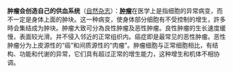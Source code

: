 '''肿瘤会创造自己的供血系统'''（[http://news.sciencemag.org/sciencenow/2010/11/brain-tumors-grow-their-own-bloo.html?rss=1 自然杂志]）：'''[[肿瘤]]'''在医学上是指细胞的异常病变，而不一定是身体上面的肿块。这一种病变，使身体部分细胞有不受控制的增生，許多時会集结成为肿块。肿瘤大致可分為良性肿瘤及恶性肿瘤。良性肿瘤的生长速度缓慢，表面较光滑。并不侵入邻近的正常组织内。癌症即是最常见的恶性肿瘤。恶性肿瘤分为上皮源性的“癌”和间质源性的“肉瘤”。肿瘤细胞与正常细胞相比，有结构、功能和代谢的异常，它们具有超过正常的增生能力，这种增生和机体不相协调。